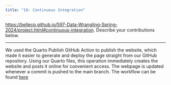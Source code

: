 ```yaml
---
title: "18: Continuous Integration"
---
```


<https://bellecp.github.io/597-Data-Wrangling-Spring-2024/project.html#continuous-integration>.
Describe your contributions below.

* * *

We used the Quarto Publish GitHub Action to publish the website, which made it easier to generate and deploy the page straight from our GitHub repository. Using our Quarto files, this operation immediately creates the website and posts it online for convenient access. The webpage is updated whenever a commit is pushed to the main branch.
The workflow can be found [here](https://github.com/stats-at-Rutgers/group-project-collective_creators/blob/main/.github/workflows/publish.yml)